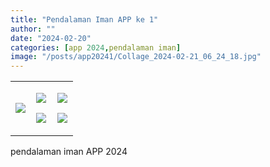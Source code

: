```yaml
---
title: "Pendalaman Iman APP ke 1"
author: ""
date: "2024-02-20"
categories: [app 2024,pendalaman iman]
image: "/posts/app20241/Collage_2024-02-21_06_24_18.jpg"
---
```


+------------------------------+------------------------------+------------------------------+
| ![](IMG-20240220-WA0093.jpg) | ![](IMG-20240220-WA0098.jpg) | ![](IMG-20240220-WA0095.jpg) |
|                              |                              |                              |
|                              | ![](IMG-20240220-WA0099.jpg) | ![](IMG-20240220-WA0094.jpg) |
+------------------------------+------------------------------+------------------------------+

pendalaman iman APP 2024
